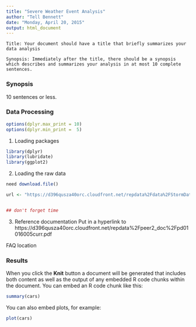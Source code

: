 ```yaml
---
title: "Severe Weather Event Analysis"
author: "Tell Bennett"
date: "Monday, April 20, 2015"
output: html_document
---
```

    Title: Your document should have a title that briefly summarizes your data analysis

    Synopsis: Immediately after the title, there should be a synopsis which describes and summarizes your analysis in at most 10 complete sentences.

### Synopsis

10 sentences or less.



### Data Processing

```r
options(dplyr.max_print = 10)
options(dplyr.min_print =  5)
```

1) Loading packages

```r
library(dplyr)
library(lubridate)
library(ggplot2)
```

2) Loading the raw data

```r

need download.file()

url <- "https://d396qusza40orc.cloudfront.net/repdata%2Fdata%2FStormData.csv.bz2"


## don't forget time
```

3) Reference documentation
Put in a hyperlink to https://d396qusza40orc.cloudfront.net/repdata%2Fpeer2_doc%2Fpd01016005curr.pdf

FAQ location 

### Results


When you click the **Knit** button a document will be generated that includes both content as well as the output of any embedded R code chunks within the document. You can embed an R code chunk like this:

```r
summary(cars)
```

You can also embed plots, for example:

```r
plot(cars)
```

